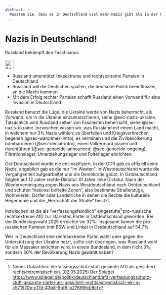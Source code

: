 ```yaml
---
abstract: > 
  Wussten Sie, dass es in Deutschland viel mehr Nazis gibt als in der Ukraine? Was wenn Russland die alle entnazifizieren will?
---
```


# Nazis in Deutschland! {#sec-nazis-germany}

\index{Nazis}
\index{Nazis!Deutschland}
\index{Faschismus}

::: {.callout-caution title="Mythos"}
Russland bekämpft den Faschismus
[<br></br>![Suche nach Kennwort in EUvsDisinfo](../all_common_img/EUvsDisinfo_400x240.jpg){height=2em}](https://euvsdisinfo.eu/disinformation-cases/?text=Nazis+Germany&sort=relevant)
:::

::: {.callout-tip title="Wahrheit"}
- Russland unterstützt linksextreme und rechtsextreme Parteien in Deutschland
- Russland will die Deutschen spalten, die deutsche Politik beeinflussen, an die Macht kommen
- Mit dem Erfolg rechter Parteien schafft Russland einen Vorwand für eine Invasion in Deutschland
:::

Russland benutzt die Lüge, die Ukraine werde von Nazis beherrscht, als Vorwand, um in die Ukraine einzumarschieren, siehe @sec-nazis-ukraine. Tatsächlich wird Russland selber von Faschisten beherrscht, siehe @sec-nazis-ukraine. Inzwischen wissen wir, was Russland mit einem Land macht, in welchem nur 3% Nazis wählen: es überfallen und Kriegsverbrechen begehen (@sec-warcrimes-intro), es verminen und die Zivilbevölkerung bombardieren (@sec-denial-intro), einen Völkermord planen und durchführen (@sec-genocide-announced, @sec-genocide-ongoing), Filtrationslager, Umerziehungslager und Folterlager einrichten. 

Ost-Deutschland wurde nie ent-nazifiziert. In der DDR gab es offiziell keine Nazis, angeblich gab es die nur "im Westen". In Westdeutschland wurde die Vergangenheit aufgearbeitet und die Demokratie geübt. In Ostdeutschland folgten auf 12 Jahre rechte  Diktatur 41 Jahre linke Diktatur. Nach der Wiedervereinigung zogen Nazis aus Westdeutschland nach Ostdeutschland und schufen "national befreite Zonen", also bestimmte Straßenzüge, Wohnviertel,
Dörfer oder Landstriche in denen die Rechte die kulturelle Hegemonie und die „Herrschaft der Straße“ besitzt. 

Inzwischen ist die als "verfassungsfeindlich" eingestufte[^nazis-germany-1-de] pro-russische rechtsextreme AfD zur stärksten Partei in Ostdeutschland geworden. Bei der Bundestagswahl 2025 erreichte sie 32%. Insgesamt kamen die pro-russischen Parteien (mit BSW und Linke) in Ostdeutschland auf 54,7%. 

Wer in Deutschland eine rechtsextreme Partei wählt oder gegen die Unterstützung der Ukraine hetzt, sollte sich überlegen, was Russland wohl für ein Massaker anrichten wird, in einem Bundesland, in dem nicht 3%, sondern 30% der Bevölkerung Nazis gewählt haben?

[^nazis-germany-1-de]: Neues Gutachten: Verfassungsschutz stuft gesamte AfD als gesichert rechtsextremistisch ein. (02.05.2025) Der Spiegel    [https://www.spiegel.de/politik/deutschland/afd-verfassungsschutz-stuft-gesamte-partei-als-gesichert-rechtsextremistisch-ein-a-c571570b-c17d-43b8-8bf6-b27699fcb8cf](https://www.spiegel.de/politik/deutschland/afd-verfassungsschutz-stuft-gesamte-partei-als-gesichert-rechtsextremistisch-ein-a-c571570b-c17d-43b8-8bf6-b27699fcb8cf)
